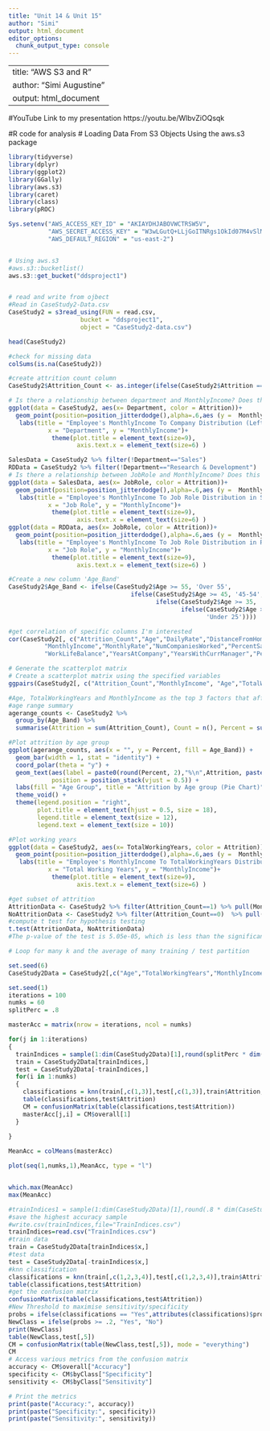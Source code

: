 ```yaml
---
title: "Unit 14 & Unit 15"
author: "Simi"
output: html_document
editor_options: 
  chunk_output_type: console
---
```


---
title: "AWS S3 and R"
author: "Simi Augustine"
output: html_document
---

#YouTube Link to my presentation
https://youtu.be/WlbvZiOQsqk

#R code for analysis
# Loading Data From S3 Objects Using the aws.s3 package
```r

library(tidyverse)
library(dplyr)
library(ggplot2)
library(GGally)
library(aws.s3)
library(caret)
library(class)
library(pROC)

Sys.setenv("AWS_ACCESS_KEY_ID" = "AKIAYDHJABOVWCTRSW5V",
           "AWS_SECRET_ACCESS_KEY" = "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",
           "AWS_DEFAULT_REGION" = "us-east-2")


# Using aws.s3
#aws.s3::bucketlist()
aws.s3::get_bucket("ddsproject1")


# read and write from ojbect
#Read in CaseStudy2-Data.csv
CaseStudy2 = s3read_using(FUN = read.csv,
                    bucket = "ddsproject1",
                    object = "CaseStudy2-data.csv")

head(CaseStudy2)

#check for missing data
colSums(is.na(CaseStudy2))

#create attrition count column
CaseStudy2$Attrition_Count <- as.integer(ifelse(CaseStudy2$Attrition == "Yes", 1, 0))

# Is there a relationship between department and MonthlyIncome? Does this relationship affect the employee’s willingness to leave their company?
ggplot(data = CaseStudy2, aes(x= Department, color = Attrition))+
  geom_point(position=position_jitterdodge(),alpha=.6,aes (y =  MonthlyIncome), bins = 30) +
   labs(title = "Employee's MonthlyIncome To Company Distribution (Left the Comapny - Yes/No)",
           x = "Department", y = "MonthlyIncome")+
            theme(plot.title = element_text(size=9),
                   axis.text.x = element_text(size=6) )

SalesData = CaseStudy2 %>% filter(!Department=="Sales") 
RDData = CaseStudy2 %>% filter(!Department=="Research & Development") 
# Is there a relationship between JobRole and MonthlyIncome? Does this relationship affect the employee’s willingness to leave their company?
ggplot(data = SalesData, aes(x= JobRole, color = Attrition))+
  geom_point(position=position_jitterdodge(),alpha=.6,aes (y =  MonthlyIncome), bins = 30) +
   labs(title = "Employee's MonthlyIncome To Job Role Distribution in Sales(Left the Comapny - Yes/No)",
           x = "Job Role", y = "MonthlyIncome")+
            theme(plot.title = element_text(size=9),
                   axis.text.x = element_text(size=6) )
ggplot(data = RDData, aes(x= JobRole, color = Attrition))+
  geom_point(position=position_jitterdodge(),alpha=.6,aes (y =  MonthlyIncome), bins = 30) +
   labs(title = "Employee's MonthlyIncome To Job Role Distribution in R & D(Left the Comapny - Yes/No)",
           x = "Job Role", y = "MonthlyIncome")+
            theme(plot.title = element_text(size=9),
                   axis.text.x = element_text(size=6) )

#Create a new column 'Age_Band'
CaseStudy2$Age_Band <- ifelse(CaseStudy2$Age >= 55, 'Over 55',
                                  ifelse(CaseStudy2$Age >= 45, '45-54',
                                         ifelse(CaseStudy2$Age >= 35, '35-44',
                                                ifelse(CaseStudy2$Age >= 25, '25-34',
                                                       'Under 25'))))

#get correlation of specific columns I'm interested
cor(CaseStudy2[, c("Attrition_Count","Age","DailyRate","DistanceFromHome","Education","HourlyRate","JobSatisfaction",
          "MonthlyIncome","MonthlyRate","NumCompaniesWorked","PercentSalaryHike","TotalWorkingYears",
          "WorkLifeBalance","YearsAtCompany","YearsWithCurrManager","PercentSalaryHike")])

# Generate the scatterplot matrix
# Create a scatterplot matrix using the specified variables
ggpairs(CaseStudy2[, c("Attrition_Count","MonthlyIncome", "Age","TotalWorkingYears","YearsWithCurrManager")], main = "Scatterplot Matrix")

#Age, TotalWorkingYears and MonthlyIncome as the top 3 factors that affect attrition
#age range summary
agerange_counts <- CaseStudy2 %>%
  group_by(Age_Band) %>%
  summarise(Attrition = sum(Attrition_Count), Count = n(), Percent = sum(Attrition_Count)*100/n())

#Plot attrition by age group
ggplot(agerange_counts, aes(x = "", y = Percent, fill = Age_Band)) +
  geom_bar(width = 1, stat = "identity") +
  coord_polar(theta = "y") +
  geom_text(aes(label = paste0(round(Percent, 2),"%\n",Attrition, paste0(" (", Count, ")"))),
            position = position_stack(vjust = 0.5)) +
  labs(fill = "Age Group", title = "Attrition by Age group (Pie Chart)") +
  theme_void() +
  theme(legend.position = "right",
        plot.title = element_text(hjust = 0.5, size = 18),
        legend.title = element_text(size = 12),
        legend.text = element_text(size = 10))

#Plot working years
ggplot(data = CaseStudy2, aes(x= TotalWorkingYears, color = Attrition))+
  geom_point(position=position_jitterdodge(),alpha=.6,aes (y =  MonthlyIncome), bins = 30) +
   labs(title = "Employee's MonthlyIncome To TotalWorkingYears Distribution(Left the Comapny - Yes/No)",
           x = "Total Working Years", y = "MonthlyIncome")+
            theme(plot.title = element_text(size=9),
                   axis.text.x = element_text(size=6) )

#get subset of attrition
AttritionData <- CaseStudy2 %>% filter(Attrition_Count==1) %>% pull(MonthlyIncome)
NoAttritionData <- CaseStudy2 %>% filter(Attrition_Count==0)  %>% pull(MonthlyIncome)
#compute t test for hypothesis testing
t.test(AttritionData, NoAttritionData)
#The p-value of the test is 5.05e-05, which is less than the significance level alpha = 0.05. We can conclude that age of attrition is significantly different from age of no attrition with a p-value = 5.05e-05

```

```r

# Loop for many k and the average of many training / test partition

set.seed(6)
CaseStudy2Data = CaseStudy2[,c("Age","TotalWorkingYears","MonthlyIncome","YearsWithCurrManager","Attrition")]

set.seed(1)
iterations = 100
numks = 60
splitPerc = .8

masterAcc = matrix(nrow = iterations, ncol = numks)

for(j in 1:iterations)
{
  trainIndices = sample(1:dim(CaseStudy2Data)[1],round(splitPerc * dim(CaseStudy2Data)[1]))
  train = CaseStudy2Data[trainIndices,]
  test = CaseStudy2Data[-trainIndices,]
  for(i in 1:numks)
  {
    classifications = knn(train[,c(1,3)],test[,c(1,3)],train$Attrition, prob = TRUE, k = i)
    table(classifications,test$Attrition)
    CM = confusionMatrix(table(classifications,test$Attrition))
    masterAcc[j,i] = CM$overall[1]
  }
  
}

MeanAcc = colMeans(masterAcc)

plot(seq(1,numks,1),MeanAcc, type = "l")


which.max(MeanAcc)
max(MeanAcc)

```

```r
#trainIndices1 = sample(1:dim(CaseStudy2Data)[1],round(.8 * dim(CaseStudy2Data)[1]))
#save the highest accuracy sample
#write.csv(trainIndices,file="TrainIndices.csv")
trainIndices=read.csv("TrainIndices.csv")
#train data
train = CaseStudy2Data[trainIndices$x,]
#test data
test = CaseStudy2Data[-trainIndices$x,]
#knn classification
classifications = knn(train[,c(1,2,3,4)],test[,c(1,2,3,4)],train$Attrition, prob = TRUE, k = 11)
table(classifications,test$Attrition)
#get the confusion matrix
confusionMatrix(table(classifications,test$Attrition))
#New Threshold to maximise sensitivity/specificity
probs = ifelse(classifications == "Yes",attributes(classifications)$prob, 1- attributes(classifications)$prob)
NewClass = ifelse(probs >= .2, "Yes", "No")
print(NewClass)
table(NewClass,test[,5])
CM = confusionMatrix(table(NewClass,test[,5]), mode = "everything")
CM
# Access various metrics from the confusion matrix
accuracy <- CM$overall["Accuracy"]
specificity <- CM$byClass["Specificity"]
sensitivity <- CM$byClass["Sensitivity"]

# Print the metrics
print(paste("Accuracy:", accuracy))
print(paste("Specificity:", specificity))
print(paste("Sensitivity:", sensitivity))
```
